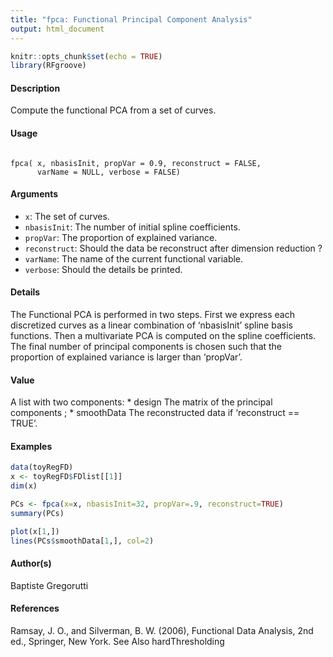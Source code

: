 ---
title: "fpca: Functional Principal Component Analysis"
output: html_document
---

```{r setup, include=FALSE}
knitr::opts_chunk$set(echo = TRUE)
library(RFgroove)
```



#### Description

Compute the functional PCA from a set of curves.

#### Usage

<pre><code>
fpca( x, nbasisInit, propVar = 0.9, reconstruct = FALSE,
      varName = NULL, verbose = FALSE)
</code></pre>

#### Arguments
* ``x``: The set of curves.
* ``nbasisInit``: The number of initial spline coefficients.
* ``propVar``: The proportion of explained variance.
* ``reconstruct``: Should the data be reconstruct after dimension reduction ?
* ``varName``: The name of the current functional variable.
* ``verbose``: Should the details be printed.

#### Details
The Functional PCA is performed in two steps. First we express each discretized curves as a linear
combination of 'nbasisInit' spline basis functions. Then a multivariate PCA is computed on the spline coefficients. The final number of principal components is chosen such that the proportion of explained variance is larger than 'propVar'.

#### Value
A list with two components:
* design The matrix of the principal components ;
* smoothData The reconstructed data if 'reconstruct == TRUE'.


#### Examples

```{r}
data(toyRegFD)
x <- toyRegFD$FDlist[[1]]
dim(x)
```

```{r}
PCs <- fpca(x=x, nbasisInit=32, propVar=.9, reconstruct=TRUE)
summary(PCs)
```

```{r}
plot(x[1,])
lines(PCs$smoothData[1,], col=2)
```

#### Author(s)
Baptiste Gregorutti

#### References
Ramsay, J. O., and Silverman, B. W. (2006), Functional Data Analysis, 2nd ed., Springer, New
York.
See Also
hardThresholding
